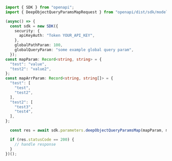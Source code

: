 ```typescript showLineNumbers copy filename="Deep Object Query Params Map usage example"
import { SDK } from "openapi";
import { DeepObjectQueryParamsMapRequest } from "openapi/dist/sdk/models/operations";

(async() => {
  const sdk = new SDK({
    security: {
      apiKeyAuth: "Token YOUR_API_KEY",
    },
    globalPathParam: 100,
    globalQueryParam: "some example global query param",
  });
const mapParam: Record<string, string> = {
  "test": "value",
  "test2": "value2",
};
const mapArrParam: Record<string, string[]> = {
  "test": [
    "test",
    "test2",
  ],
  "test2": [
    "test3",
    "test4",
  ],
};

  const res = await sdk.parameters.deepObjectQueryParamsMap(mapParam, mapArrParam);

  if (res.statusCode == 200) {
    // handle response
  }
})();
```

